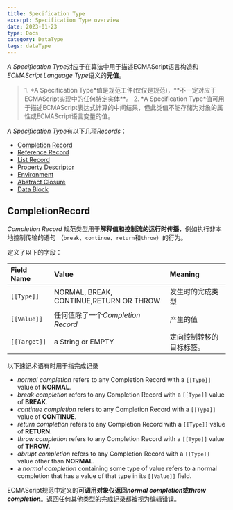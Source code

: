 ```yaml
---
title: Specification Type
excerpt: Specification Type overview
date: 2023-01-23
type: Docs
category: DataType
tags: dataType
---
```


*A Specification Type*对应于在算法中用于描述ECMAScript语言构造和*ECMAScript Language Type*语义的**元值**。

<Blockquote>
  1. *A Specification Type*值是规范工件(仅仅是规范)，**不一定对应于ECMAScript实现中的任何特定实体**。
  2. *A Specification Type*值可用于描述ECMAScript表达式计算的中间结果，但此类值不能存储为对象的属性或ECMAScript语言变量的值。
</Blockquote>


*A Specification Type*有以下几项*Records*：
- [Completion Record](#CompletionRecord)
- [Reference Record](#CompletionRecord)
- [List Record](#/)
- [Property Descriptor](#/)
- [Environment](#/)
- [Abstract Closure](#)
- [Data Block](#)

## CompletionRecord


*Completion Record* 规范类型用于**解释值和控制流的运行时传播**，例如执行非本地控制传输的语句
（`break`、`continue`、`return`和`throw`）的行为。

定义了以下的字段：

| Field Name	         | Value	            | Meaning                |
| :------------------- | :----------------- | :----------------------|
| `[[Type]]`           | NORMAL, BREAK, CONTINUE,RETURN OR THROW | 发生时的完成类型 |
| `[[Value]]`          | 任何值除了一个*Completion Record* | 产生的值 |
| `[[Target]]`         | a String or EMPTY  | 定向控制转移的目标标签。 |

以下速记术语有时用于指完成记录

- *normal completion* refers to any Completion Record with a `[[Type]]` value of **NORMAL**.
- *break completion* refers to any Completion Record with a `[[Type]]` value of **BREAK**.
- *continue completion* refers to any Completion Record with a `[[Type]]` value of **CONTINUE**.
- *return completion* refers to any Completion Record with a `[[Type]]` value of **RETURN**.
- *throw completion* refers to any Completion Record with a `[[Type]]` value of **THROW**.
- *abrupt completion* refers to any Completion Record with a `[[Type]]` value other than **NORMAL**.
- a *normal completion* containing some type of value refers to a normal completion that has a value of that type in its `[[Value]]` field.

ECMAScript规范中定义的**可调用对象仅返回*normal completion*或*throw completion***。返回任何其他类型的完成记录都被视为编辑错误。